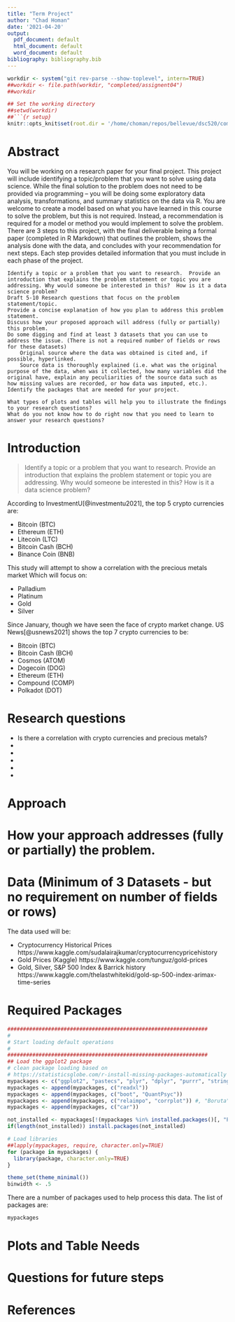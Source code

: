 ```yaml
---
title: "Term Project"
author: "Chad Homan"
date: '2021-04-20'
output:
  pdf_document: default
  html_document: default
  word_document: default
bibliography: bibliography.bib
---
```


```r
workdir <- system("git rev-parse --show-toplevel", intern=TRUE)
##workdir <- file.path(workdir, "completed/assignent04")
##workdir

## Set the working directory
##setwd(workdir)
##```{r setup}
knitr::opts_knit$set(root.dir = '/home/choman/repos/bellevue/dsc520/completed/assignment04')
```

# Abstract

You will be working on a research paper for your final project.  This project will include identifying a topic/problem that you want to solve using data science.  While the final solution to the problem does not need to be provided via programming – you will be doing some exploratory data analysis, transformations, and summary statistics on the data via R.  You are welcome to create a model based on what you have learned in this course to solve the problem, but this is not required.  Instead, a recommendation is required for a model or method you would implement to solve the problem.  There are 3 steps to this project, with the final deliverable being a formal paper (completed in R Markdown) that outlines the problem, shows the analysis done with the data, and concludes with your recommendation for next steps.  Each step provides detailed information that you must include in each phase of the project.

    Identify a topic or a problem that you want to research.  Provide an introduction that explains the problem statement or topic you are addressing. Why would someone be interested in this?  How is it a data science problem?
    Draft 5-10 Research questions that focus on the problem statement/topic.
    Provide a concise explanation of how you plan to address this problem statement.
    Discuss how your proposed approach will address (fully or partially) this problem.
    Do some digging and find at least 3 datasets that you can use to address the issue. (There is not a required number of fields or rows for these datasets)
        Original source where the data was obtained is cited and, if possible, hyperlinked.
        Source data is thoroughly explained (i.e. what was the original purpose of the data, when was it collected, how many variables did the original have, explain any peculiarities of the source data such as how missing values are recorded, or how data was imputed, etc.).
    Identify the packages that are needed for your project.

    What types of plots and tables will help you to illustrate the ﬁndings to your research questions?
    What do you not know how to do right now that you need to learn to answer your research questions?

#    Introduction

> Identify a topic or a problem that you want to research.  Provide an introduction 
> that explains the problem statement or topic you are addressing. Why would 
> someone be interested in this?  How is it a data science problem?


   
According to InvestmentU[@investmentu2021], the top 5 crypto currencies are:

- Bitcoin (BTC)
- Ethereum (ETH)
- Litecoin (LTC)
- Bitcoin Cash (BCH)
- Binance Coin (BNB)

This study will attempt to show a correlation with the precious metals market
Which will focus on:

- Palladium
- Platinum 
- Gold
- Silver

Since January, though we have seen the face of crypto market change. US News[@usnews2021] shows the top 7 crypto currencies to be:

- Bitcoin (BTC)
- Bitcoin Cash (BCH)
- Cosmos (ATOM)
- Dogecoin (DOG)
- Ethereum (ETH)
- Compound (COMP)
- Polkadot (DOT)


#    Research questions

- Is there a correlation with crypto currencies and precious metals?
- 
- 
- 
- 
- 

#    Approach

#    How your approach addresses (fully or partially) the problem.


#    Data  (Minimum of 3 Datasets - but no requirement on number of fields or rows)

The data used will be:

- Cryptocurrency Historical Prices https://www.kaggle.com/sudalairajkumar/cryptocurrencypricehistory
- Gold Prices (Kaggle) https://www.kaggle.com/tunguz/gold-prices
- Gold, Silver, S&P 500 Index & Barrick history https://www.kaggle.com/thelastwhitekid/gold-sp-500-index-arimax-time-series


#    Required Packages

```r
################################################################
#
# Start loading default operations
#
################################################################
## Load the ggplot2 package
# clean package loading based on 
# https://statisticsglobe.com/r-install-missing-packages-automatically
mypackages <- c("ggplot2", "pastecs", "plyr", "dplyr", "purrr", "stringr")
mypackages <- append(mypackages, c("readxl"))
mypackages <- append(mypackages, c("boot", "QuantPsyc"))
mypackages <- append(mypackages, c("relaimpo", "corrplot")) #, "Boruta"))
mypackages <- append(mypackages, c("car"))

not_installed <- mypackages[!(mypackages %in% installed.packages()[, "Package"])]
if(length(not_installed)) install.packages(not_installed)

# Load libraries
##lapply(mypackages, require, character.only=TRUE)
for (package in mypackages) {
  library(package, character.only=TRUE)
}

theme_set(theme_minimal())
binwidth <- .5
```

There are a number of packages used to help process this data. The list of packages 
are:

```r
mypackages
```


# Plots and Table Needs


# Questions for future steps

# References
